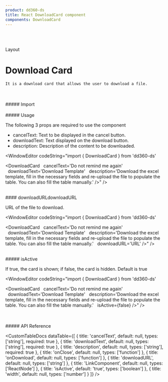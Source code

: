 ```yaml
---
product: dd360-ds
title: React DownloadCard component
components: DownloadCard
---
```


<br />
<br />

<Label>Layout</Label>

# <span name="floating-nav">Download Card</span>

    It is a download card that allows the user to download a file.

<br />
<br />
##### <span name="floating-nav">Import</span>

<WindowEditor codeString="import { DownloadCard } from 'dd360-ds'" />
<WindowEditor codeString="import DownloadCard from 'dd360-ds/DownloadCard'" />

<br />
<br />
##### <span name="floating-nav">Usage</span>

The following 3 props are required to use the component

-   cancelText: Text to be displayed in the cancel button.
-   downloadText: Text displayed on the download button.
-   description: Description of the content to be downloaded.

<ContainerComponentDoc>
    <DownloadCard
        cancelText="Do not remind me again"
        downloadText="Download Template"
        description="Download the excel template, fill in the necessary fields and re-upload the file to populate the table. You can also fill the table manually."
    />
</ContainerComponentDoc>

<WindowEditor codeString="import { DownloadCard } from 'dd360-ds'

<DownloadCard 
&nbsp;&nbsp;cancelText='Do not remind me again'
&nbsp;&nbsp;downloadText='Download Template'
&nbsp;&nbsp;description='Download the excel template, fill in the necessary fields and re-upload the file to populate the table. You can also fill the table manually.' 
/>" />

<br />
#### downloadURL<span name="floating-nav">downloadURL</span>

URL of the file to download.

<ContainerComponentDoc>
    <DownloadCard
        cancelText="Do not remind me again"
        downloadText="Download Template"
        description="Download the excel template, fill in the necessary fields and re-upload the file to populate the table. You can also fill the table manually."
        downloadURL="URL"
    />
</ContainerComponentDoc>

<WindowEditor codeString="import { DownloadCard } from 'dd360-ds'

<DownloadCard 
&nbsp;&nbsp;cancelText='Do not remind me again'
&nbsp;&nbsp;downloadText='Download Template'
&nbsp;&nbsp;description='Download the excel template, fill in the necessary fields and re-upload the file to populate the table. You can also fill the table manually.' 
&nbsp;&nbsp;downloadURL='URL'
/>" />

<br />
##### <span name="floating-nav">isActive</span>

If true, the card is shown; if false, the card is hidden. Default is true

<ContainerComponentDoc>
    <DownloadCard
        cancelText="Do not remind me again"
        downloadText="Download Template"
        description="Download the excel template, fill in the necessary fields and re-upload the file to populate the table. You can also fill the table manually."
        isActive={false}
    />
</ContainerComponentDoc>

<WindowEditor codeString="import { DownloadCard } from 'dd360-ds'

<DownloadCard 
&nbsp;&nbsp;cancelText='Do not remind me again'
&nbsp;&nbsp;downloadText='Download Template'
&nbsp;&nbsp;description='Download the excel template, fill in the necessary fields and re-upload the file to populate the table. You can also fill the table manually.' 
&nbsp;&nbsp;isActive={false}
/>" />

<br />
<br />
##### <span name="floating-nav">API Reference</span>

<CustomTableDocs
    dataTable={[
        { title: 'cancelText', default: null, types: ['string'], required: true },
        { title: 'downloadText', default: null, types: ['string'], required: true },
        { title: 'description', default: null, types: ['string'], required: true },
        { title: 'onClose', default: null, types: ['function'] },
        { title: 'onDownload', default: null, types: ['function'] },
        { title: 'downloadURL', default: null, types: ['string'] },
        { title: 'LinkComponent', default: null, types: ['ReactNode'] },
        { title: 'isActive', default: 'true', types: ['boolean'] },
        { title: 'width', default: null, types: ['number'] }
    ]}
/>

<BackAndForwardController />